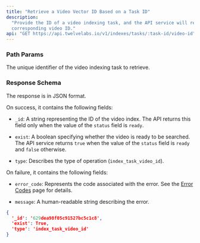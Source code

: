 ```yaml
---
title: "Retrieve a Video Vector ID Based on a Task ID"
description:
  "Provide the ID of a video indexing task, and the API service will return the
  corresponding video ID."
api: "GET https://api.twelvelabs.io/v1/indexes/tasks/:task-id/video-id"
---
```


### Path Params

<ParamField path="task-id" type="string" required>
  The unique identifier of the video indexing task to retrieve.
</ParamField>

### Response Schema

The response is in JSON format.

On success, it contains the following fields:

- `_id`: A string representing the ID of the video index. The API returns this
  field only when the value of the `status` field is `ready`.

- `exist`: A boolean specifying whether the video is ready to be searched. The
  API service returns `true` when the value of the `status` field is `ready` and
  `false` otherwise.

- `type`: Describes the type of operation (`index_task_video_id`).

On failure, it contains the following fields:

- `error_code`: Represents the code associated with the error. See the
  [Error Codes](/reference/api-reference/error-codes) page for details.

- `message`: A human-readable string describing the error.

<ResponseExample>

```json
{
  '_id': '629dea98f05c91527bc5c1c8',
  'exist': True,
  'type': 'index_task_video_id'
}
```

</ResponseExample>
